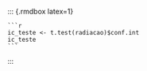
   ::: {.rmdbox latex=1}
   
    ```r
    ic_teste <- t.test(radiacao)$conf.int
    ic_teste
    ```

   :::
